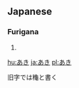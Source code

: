 == Japanese ==                             
===Furigana===  
{{furigana|aki}}
# {{japdef|秋| [[autumn]], [[fall]] ([[season]])}}

[[hu:あき]]
[[ja:あき]]
[[pl:あき]]

旧字では龝と書く